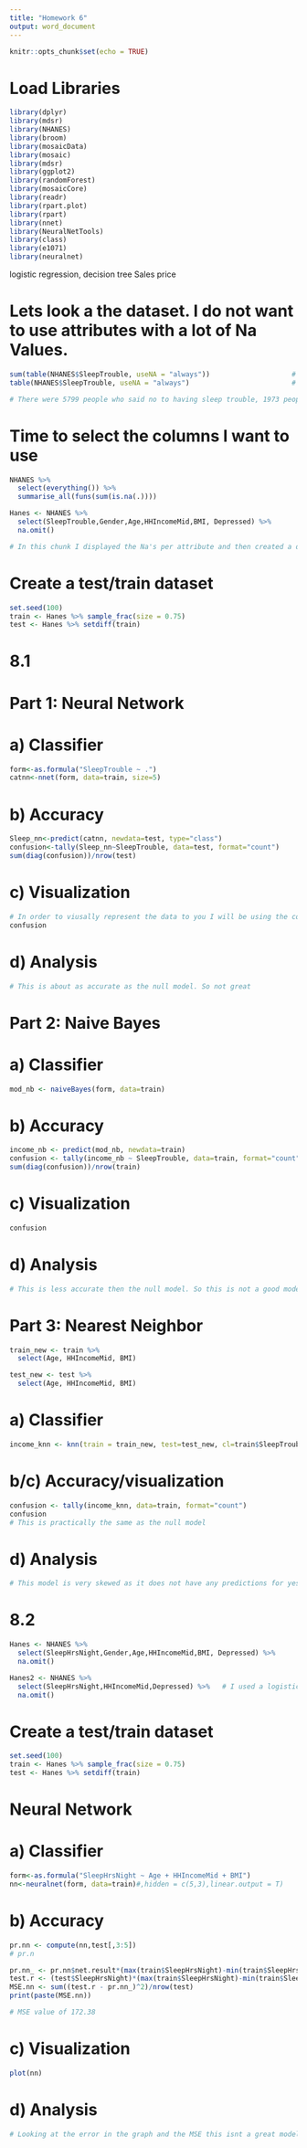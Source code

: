 ---
title: "Homework 6"
output: word_document
---

```{r setup, include=FALSE}
knitr::opts_chunk$set(echo = TRUE)
```
# Load Libraries
```{r}
library(dplyr)
library(mdsr)
library(NHANES)
library(broom)
library(mosaicData)
library(mosaic)
library(mdsr)
library(ggplot2)
library(randomForest)
library(mosaicCore)
library(readr)
library(rpart.plot)
library(rpart)
library(nnet)
library(NeuralNetTools)
library(class)
library(e1071)
library(neuralnet)

```

logistic regression, decision tree
Sales price



# Lets look a the dataset. I do not want to use attributes with a lot of Na Values.
```{r}
sum(table(NHANES$SleepTrouble, useNA = "always"))                    # How many rows are there in the dataset
table(NHANES$SleepTrouble, useNA = "always")                         # How many Na's are there in the data

# There were 5799 people who said no to having sleep trouble, 1973 people saying yes, and 2228 people who did not have answers.
```
# Time to select the columns I want to use
```{r}
NHANES %>%
  select(everything()) %>%                          
  summarise_all(funs(sum(is.na(.))))

Hanes <- NHANES %>%
  select(SleepTrouble,Gender,Age,HHIncomeMid,BMI, Depressed) %>% 
  na.omit()

# In this chunk I displayed the Na's per attribute and then created a dataset called Hanes Which keeps user specific columns to use.
```
# Create a test/train dataset
```{r}
set.seed(100)
train <- Hanes %>% sample_frac(size = 0.75)
test <- Hanes %>% setdiff(train)
```



# 8.1 
# Part 1: Neural Network
# a) Classifier
```{r}
form<-as.formula("SleepTrouble ~ .")
catnn<-nnet(form, data=train, size=5)
```

# b) Accuracy
```{r}
Sleep_nn<-predict(catnn, newdata=test, type="class")
confusion<-tally(Sleep_nn~SleepTrouble, data=test, format="count")
sum(diag(confusion))/nrow(test)

```

# c) Visualization
```{r}
# In order to viusally represent the data to you I will be using the confusion matrix
confusion
```

# d) Analysis
```{r}
# This is about as accurate as the null model. So not great
```



# Part 2: Naive Bayes
# a) Classifier
```{r}
mod_nb <- naiveBayes(form, data=train)
```

# b) Accuracy
```{r}
income_nb <- predict(mod_nb, newdata=train)
confusion <- tally(income_nb ~ SleepTrouble, data=train, format="count")
sum(diag(confusion))/nrow(train)
```

# c) Visualization
```{r}
confusion
```

# d) Analysis
```{r}
# This is less accurate then the null model. So this is not a good model
```



# Part 3: Nearest Neighbor
```{r}
train_new <- train %>%
  select(Age, HHIncomeMid, BMI)

test_new <- test %>%
  select(Age, HHIncomeMid, BMI)
```

# a) Classifier
```{r}
income_knn <- knn(train = train_new, test=test_new, cl=train$SleepTrouble, k=1)
```

# b/c) Accuracy/visualization
```{r}
confusion <- tally(income_knn, data=train, format="count")
confusion
# This is practically the same as the null model
```

# d) Analysis
```{r}
# This model is very skewed as it does not have any predictions for yes. Hence this is the same as the null model
```



# 8.2
```{r}
Hanes <- NHANES %>%
  select(SleepHrsNight,Gender,Age,HHIncomeMid,BMI, Depressed) %>% 
  na.omit()

Hanes2 <- NHANES %>%
  select(SleepHrsNight,HHIncomeMid,Depressed) %>%   # I used a logistic model to see what predictors I liked 
  na.omit()
```
# Create a test/train dataset
```{r}
set.seed(100)
train <- Hanes %>% sample_frac(size = 0.75)
test <- Hanes %>% setdiff(train)
```

# Neural Network
# a) Classifier
```{r}
form<-as.formula("SleepHrsNight ~ Age + HHIncomeMid + BMI")
nn<-neuralnet(form, data=train)#,hidden = c(5,3),linear.output = T)
```

# b) Accuracy
```{r}
pr.nn <- compute(nn,test[,3:5])
# pr.n

pr.nn_ <- pr.nn$net.result*(max(train$SleepHrsNight)-min(train$SleepHrsNight))+min(train$SleepHrsNight)
test.r <- (test$SleepHrsNight)*(max(train$SleepHrsNight)-min(train$SleepHrsNight))+min(train$SleepHrsNight)
MSE.nn <- sum((test.r - pr.nn_)^2)/nrow(test)
print(paste(MSE.nn))

# MSE value of 172.38
```

# c) Visualization
```{r}
plot(nn)
```

# d) Analysis
```{r}
# Looking at the error in the graph and the MSE this isnt a great model with the predictors I used. With a MSE value of 172.38 it isnt a great model
```







































